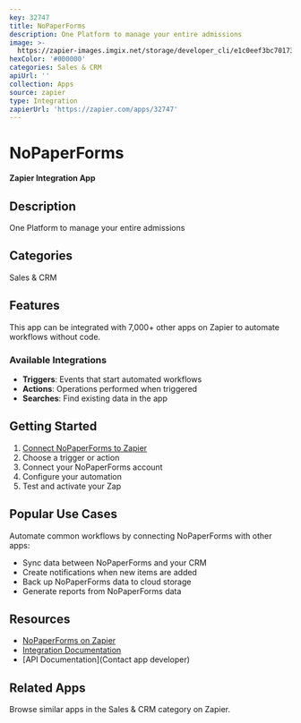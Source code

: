 ```yaml
---
key: 32747
title: NoPaperForms
description: One Platform to manage your entire admissions
image: >-
  https://zapier-images.imgix.net/storage/developer_cli/e1c0eef3bc70173c193275b0dae8835e.png?auto=format%2Ccompress&ixlib=python-3.0.0&q=50
hexColor: '#000000'
categories: Sales & CRM
apiUrl: ''
collection: Apps
source: zapier
type: Integration
zapierUrl: 'https://zapier.com/apps/32747'
---
```

# NoPaperForms

**Zapier Integration App**

## Description

One Platform to manage your entire admissions

## Categories

Sales & CRM

## Features

This app can be integrated with 7,000+ other apps on Zapier to automate workflows without code.

### Available Integrations

- **Triggers**: Events that start automated workflows
- **Actions**: Operations performed when triggered
- **Searches**: Find existing data in the app

## Getting Started

1. [Connect NoPaperForms to Zapier](https://zapier.com/apps/32747)
2. Choose a trigger or action
3. Connect your NoPaperForms account
4. Configure your automation
5. Test and activate your Zap

## Popular Use Cases

Automate common workflows by connecting NoPaperForms with other apps:

- Sync data between NoPaperForms and your CRM
- Create notifications when new items are added
- Back up NoPaperForms data to cloud storage
- Generate reports from NoPaperForms data

## Resources

- [NoPaperForms on Zapier](https://zapier.com/apps/32747)
- [Integration Documentation](https://zapier.com/apps/32747/integrations)
- [API Documentation](Contact app developer)

## Related Apps

Browse similar apps in the Sales & CRM category on Zapier.

